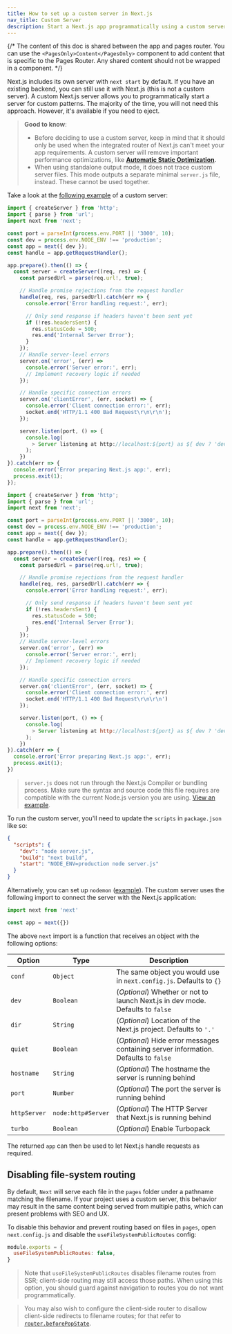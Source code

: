 ```yaml
---
title: How to set up a custom server in Next.js
nav_title: Custom Server
description: Start a Next.js app programmatically using a custom server.
---
```


{/* The content of this doc is shared between the app and pages router. You can use the `<PagesOnly>Content</PagesOnly>` component to add content that is specific to the Pages Router. Any shared content should not be wrapped in a component. */}

Next.js includes its own server with `next start` by default. If you have an existing backend, you can still use it with Next.js (this is not a custom server). A custom Next.js server allows you to programmatically start a server for custom patterns. The majority of the time, you will not need this approach. However, it's available if you need to eject.

> **Good to know**:
>
> - Before deciding to use a custom server, keep in mind that it should only be used when the integrated router of Next.js can't meet your app requirements. A custom server will remove important performance optimizations, like **[Automatic Static Optimization](/docs/pages/building-your-application/rendering/automatic-static-optimization).**
> - When using standalone output mode, it does not trace custom server files. This mode outputs a separate minimal `server.js` file, instead. These cannot be used together.

Take a look at the [following example](https://github.com/vercel/next.js/tree/canary/examples/custom-server) of a custom server:

```ts filename="server.ts" switcher
import { createServer } from 'http';
import { parse } from 'url';
import next from 'next';

const port = parseInt(process.env.PORT || '3000', 10);
const dev = process.env.NODE_ENV !== 'production';
const app = next({ dev });
const handle = app.getRequestHandler();

app.prepare().then(() => {
  const server = createServer((req, res) => {
    const parsedUrl = parse(req.url!, true);

    // Handle promise rejections from the request handler
    handle(req, res, parsedUrl).catch(err => {
      console.error('Error handling request:', err);

      // Only send response if headers haven't been sent yet
      if (!res.headersSent) {
        res.statusCode = 500;
        res.end('Internal Server Error');
      }
    });
    // Handle server-level errors
    server.on('error', (err) =>
      console.error('Server error:', err);
      // Implement recovery logic if needed
    });

    // Handle specific connection errors
    server.on('clientError', (err, socket) => {
      console.error('Client connection error:', err);
      socket.end('HTTP/1.1 400 Bad Request\r\n\r\n');
    });

    server.listen(port, () => {
      console.log(
        > Server listening at http://localhost:${port} as ${ dev ? 'development' : process.env.NODE_ENV }
      );
    })
}).catch(err => {
  console.error('Error preparing Next.js app:', err);
  process.exit(1);
});

```

```js filename="server.js" switcher
import { createServer } from 'http';
import { parse } from 'url';
import next from 'next';

const port = parseInt(process.env.PORT || '3000', 10);
const dev = process.env.NODE_ENV !== 'production';
const app = next({ dev });
const handle = app.getRequestHandler();

app.prepare().then(() => {
  const server = createServer((req, res) => {
    const parsedUrl = parse(req.url!, true);

    // Handle promise rejections from the request handler
    handle(req, res, parsedUrl).catch(err => {
      console.error('Error handling request:', err);

      // Only send response if headers haven't been sent yet
      if (!res.headersSent) {
        res.statusCode = 500;
        res.end('Internal Server Error');
      }
    });
    // Handle server-level errors
    server.on('error', (err) =>
      console.error('Server error:', err);
      // Implement recovery logic if needed
    });

    // Handle specific connection errors
    server.on('clientError', (err, socket) => {
      console.error('Client connection error:', err)
      socket.end('HTTP/1.1 400 Bad Request\r\n\r\n')
    });

    server.listen(port, () => {
      console.log(
        > Server listening at http://localhost:${port} as ${ dev ? 'development' : process.env.NODE_ENV }
      );
    })
}).catch(err => {
  console.error('Error preparing Next.js app:', err);
  process.exit(1);
})

```

> `server.js` does not run through the Next.js Compiler or bundling process. Make sure the syntax and source code this file requires are compatible with the current Node.js version you are using. [View an example](https://github.com/vercel/next.js/tree/canary/examples/custom-server).

To run the custom server, you'll need to update the `scripts` in `package.json` like so:

```json filename="package.json"
{
  "scripts": {
    "dev": "node server.js",
    "build": "next build",
    "start": "NODE_ENV=production node server.js"
  }
}
```

Alternatively, you can set up `nodemon` ([example](https://github.com/vercel/next.js/tree/canary/examples/custom-server)). The custom server uses the following import to connect the server with the Next.js application:

```js
import next from 'next'

const app = next({})
```

The above `next` import is a function that receives an object with the following options:

| Option       | Type               | Description                                                                         |
| ------------ | ------------------ | ----------------------------------------------------------------------------------- |
| `conf`       | `Object`           | The same object you would use in `next.config.js`. Defaults to `{}`                 |
| `dev`        | `Boolean`          | (_Optional_) Whether or not to launch Next.js in dev mode. Defaults to `false`      |
| `dir`        | `String`           | (_Optional_) Location of the Next.js project. Defaults to `'.'`                     |
| `quiet`      | `Boolean`          | (_Optional_) Hide error messages containing server information. Defaults to `false` |
| `hostname`   | `String`           | (_Optional_) The hostname the server is running behind                              |
| `port`       | `Number`           | (_Optional_) The port the server is running behind                                  |
| `httpServer` | `node:http#Server` | (_Optional_) The HTTP Server that Next.js is running behind                         |
| `turbo`      | `Boolean`          | (_Optional_) Enable Turbopack                                                       |

The returned `app` can then be used to let Next.js handle requests as required.

<PagesOnly>

## Disabling file-system routing

By default, `Next` will serve each file in the `pages` folder under a pathname matching the filename. If your project uses a custom server, this behavior may result in the same content being served from multiple paths, which can present problems with SEO and UX.

To disable this behavior and prevent routing based on files in `pages`, open `next.config.js` and disable the `useFileSystemPublicRoutes` config:

```js filename="next.config.js"
module.exports = {
  useFileSystemPublicRoutes: false,
}
```

> Note that `useFileSystemPublicRoutes` disables filename routes from SSR; client-side routing may still access those paths. When using this option, you should guard against navigation to routes you do not want programmatically.

> You may also wish to configure the client-side router to disallow client-side redirects to filename routes; for that refer to [`router.beforePopState`](/docs/pages/api-reference/functions/use-router#routerbeforepopstate).

</PagesOnly>
